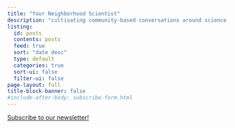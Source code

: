 ```yaml
---
title: "Your Neighborhood Scientist"
description: "cultivating community-based conversations around science, science policy, and scientists"
listing:
  id: posts
  contents: posts
  feed: true
  sort: "date desc"
  type: default
  categories: true
  sort-ui: false
  filter-ui: false
page-layout: full
title-block-banner: false
#include-after-body: subscribe-form.html
---
```


[Subscribe  to our newsletter!](subscribe.qmd){.btn .btn-danger}

:::{#posts}
:::
